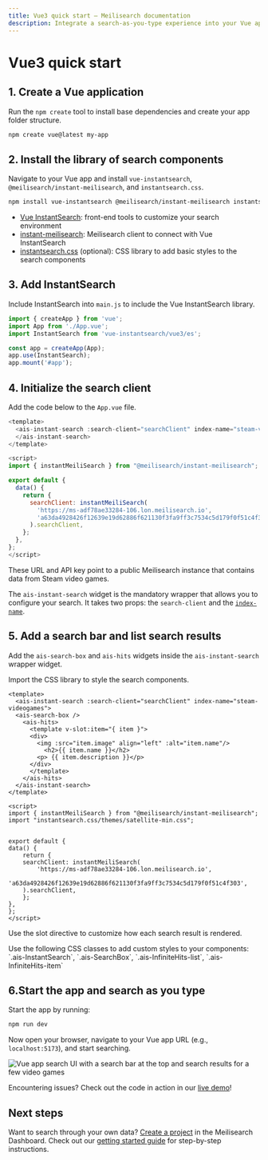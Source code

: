 ```yaml
---
title: Vue3 quick start — Meilisearch documentation
description: Integrate a search-as-you-type experience into your Vue app.
---
```


# Vue3 quick start

## 1. Create a Vue application

Run the `npm create` tool to install base dependencies and create your app folder structure.

```bash
npm create vue@latest my-app
```

## 2. Install the library of search components

Navigate to your Vue app and install `vue-instantsearch`, `@meilisearch/instant-meilisearch`, and `instantsearch.css`.

```bash
npm install vue-instantsearch @meilisearch/instant-meilisearch instantsearch.css
```

- [Vue InstantSearch](https://github.com/algolia/instantsearch/): front-end tools to customize your search environment
- [instant-meilisearch](https://github.com/meilisearch/meilisearch-js-plugins/tree/main/packages/instant-meilisearch): Meilisearch client to connect with Vue InstantSearch
- [instantsearch.css](https://github.com/algolia/instantsearch/tree/master/packages/instantsearch.css) (optional): CSS library to add basic styles to the search components

## 3. Add InstantSearch

Include InstantSearch into `main.js` to include the Vue InstantSearch library.

```js
import { createApp } from 'vue';
import App from './App.vue';
import InstantSearch from 'vue-instantsearch/vue3/es';

const app = createApp(App);
app.use(InstantSearch);
app.mount('#app');
```

## 4. Initialize the search client

Add the code below to the `App.vue` file.

```js
<template>
  <ais-instant-search :search-client="searchClient" index-name="steam-videogames">
  </ais-instant-search>
</template>

<script>
import { instantMeiliSearch } from "@meilisearch/instant-meilisearch";

export default {
  data() {
    return {
      searchClient: instantMeiliSearch(
        'https://ms-adf78ae33284-106.lon.meilisearch.io',
        'a63da4928426f12639e19d62886f621130f3fa9ff3c7534c5d179f0f51c4f303',
      ).searchClient,
    };
  },
};
</script>
```

These URL and API key point to a public Meilisearch instance that contains data from Steam video games.

The `ais-instant-search` widget is the mandatory wrapper that allows you to configure your search. It takes two props: the `search-client` and the [`index-name`](/learn/core_concepts/indexes#index-uid).

## 5. Add a search bar and list search results

Add the `ais-search-box` and `ais-hits` widgets inside the `ais-instant-search` wrapper widget. 

Import the CSS library to style the search components.

```
<template>
  <ais-instant-search :search-client="searchClient" index-name="steam-videogames">
  <ais-search-box />
    <ais-hits>
      <template v-slot:item="{ item }">
	  <div>
	    <img :src="item.image" align="left" :alt="item.name"/>
          <h2>{{ item.name }}</h2>
	    <p> {{ item.description }}</p>
	  </div>
      </template>
    </ais-hits>
  </ais-instant-search>
</template>

<script>
import { instantMeiliSearch } from "@meilisearch/instant-meilisearch";
import "instantsearch.css/themes/satellite-min.css";


export default {
data() {
    return {
    searchClient: instantMeiliSearch(
        'https://ms-adf78ae33284-106.lon.meilisearch.io',
        'a63da4928426f12639e19d62886f621130f3fa9ff3c7534c5d179f0f51c4f303',
    ).searchClient,
    };
},
};
</script>
```

Use the slot directive to customize how each search result is rendered.

<Capsule intent="tip">
Use the following CSS classes to add custom styles to your components:
`.ais-InstantSearch`, `.ais-SearchBox`, `.ais-InfiniteHits-list`, `.ais-InfiniteHits-item`
</Capsule>

## 6.Start the app and search as you type

Start the app by running:

```bash
npm run dev
```

Now open your browser, navigate to your Vue app URL (e.g., `localhost:5173`), and start searching.

![Vue app search UI with a search bar at the top and search results for a few video games](/assets/images/react_quick_start/react-qs-search-ui.png)

Encountering issues? Check out the code in action in our [live demo](https://codesandbox.io/p/sandbox/ms-vue3-is-forked-wsrkl8)!

## Next steps

Want to search through your own data? [Create a project](https://cloud.meilisearch.com) in the Meilisearch Dashboard. Check out our [getting started guide](/learn/getting_started/cloud_quick_start) for step-by-step instructions.

